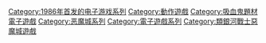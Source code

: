 {{DEFAULTSORT:Castlevania}}
[[Category:1986年首发的电子游戏系列|Category:1986年首发的电子游戏系列]]
[[Category:動作遊戲|Category:動作遊戲]]
[[Category:吸血鬼題材電子遊戲|Category:吸血鬼題材電子遊戲]]
[[Category:恶魔城系列|Category:恶魔城系列]]
[[Category:電子遊戲系列|Category:電子遊戲系列]]
[[Category:類銀河戰士惡魔城遊戲|Category:類銀河戰士惡魔城遊戲]]